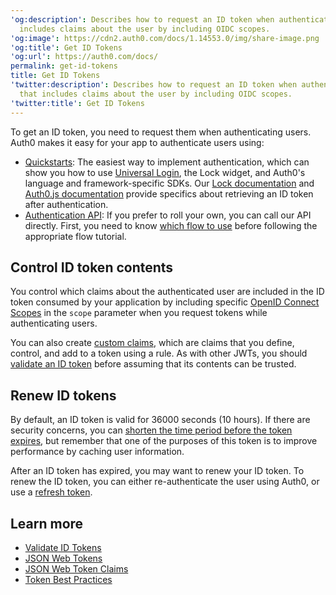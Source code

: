 ---
'og:description': Describes how to request an ID token when authenticating users that
  includes claims about the user by including OIDC scopes.
'og:image': https://cdn2.auth0.com/docs/1.14553.0/img/share-image.png
'og:title': Get ID Tokens
'og:url': https://auth0.com/docs/
permalink: get-id-tokens
title: Get ID Tokens
'twitter:description': Describes how to request an ID token when authenticating users
  that includes claims about the user by including OIDC scopes.
'twitter:title': Get ID Tokens
---
To get an <Tooltip tip="ID Token: Credential meant for the client itself, rather than for accessing a resource." cta="View Glossary" href="/docs/glossary?term=ID+token">ID token</Tooltip>, you need to request them when authenticating users. Auth0 makes it easy for your app to authenticate users using:

* [Quickstarts](/docs/quickstarts): The easiest way to implement authentication, which can show you how to use [Universal Login](/docs/authenticate/login/auth0-universal-login), the Lock widget, and Auth0's language and framework-specific SDKs. Our [Lock documentation](/docs/libraries/lock) and [Auth0.js documentation](/docs/libraries/auth0js) provide specifics about retrieving an ID token after authentication.
* [Authentication API](https://auth0.com/docs/api/authentication): If you prefer to roll your own, you can call our API directly. First, you need to know [which flow to use](/docs/get-started/authentication-and-authorization-flow/which-oauth-2-0-flow-should-i-use) before following the appropriate flow tutorial.

## Control ID token contents

You control which claims about the authenticated user are included in the ID token consumed by your application by including specific [OpenID Connect Scopes](/docs/get-started/apis/scopes/openid-connect-scopes) in the `scope` parameter when you request tokens while authenticating users.

You can also create [custom claims](/docs/secure/tokens/json-web-tokens/json-web-token-claims), which are claims that you define, control, and add to a token using a rule. As with other <Tooltip tip="JSON Web Token (JWT): Standard ID Token format (and often Access Token format) used to represent claims securely between two parties." cta="View Glossary" href="/docs/glossary?term=JWTs">JWTs</Tooltip>, you should [validate an ID token](/docs/secure/tokens/id-tokens/validate-id-tokens) before assuming that its contents can be trusted.

## Renew ID tokens

By default, an ID token is valid for 36000 seconds (10 hours). If there are security concerns, you can [shorten the time period before the token expires](/docs/secure/tokens/id-tokens/update-id-token-lifetime), but remember that one of the purposes of this token is to improve performance by caching user information.

After an ID token has expired, you may want to renew your ID token. To renew the ID token, you can either re-authenticate the user using Auth0, or use a [refresh token](/docs/secure/tokens/refresh-tokens).

## Learn more

* [Validate ID Tokens](/docs/secure/tokens/id-tokens/validate-id-tokens)
* [JSON Web Tokens](/docs/secure/tokens/json-web-tokens)
* [JSON Web Token Claims](/docs/secure/tokens/json-web-tokens/json-web-token-claims)
* [Token Best Practices](/docs/secure/tokens/token-best-practices)